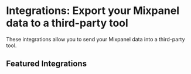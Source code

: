 
# Integrations: Export your Mixpanel data to a third-party tool

These integrations allow you to send your Mixpanel data into a third-party tool.

## Featured Integrations
<Cards>
  <Card icon title="AWS S3" href="/docs/data-pipelines/integrations/aws-s3" />
  <Card icon title="Azure Blob Storage" href="/docs/data-pipelines/integrations/azure-blob-storage" />
  <Card icon title="BigQuery" href="/docs/data-pipelines/integrations/bigquery" />
  <Card icon title="Google Cloud Storage" href="/docs/data-pipelines/integrations/gcp-gcs" />
  <Card icon title="Redshift Spectrum" href="/docs/data-pipelines/integrations/redshift-spectrum" />
  <Card icon title="Snowflake" href="/docs/data-pipelines/integrations/snowflake" />
</Cards>
